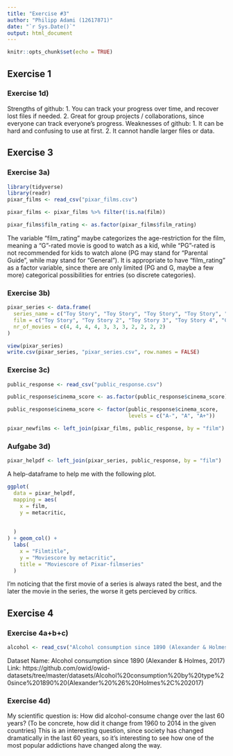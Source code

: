 ```yaml
---
title: "Exercise #3"
author: "Philipp Adami (12617871)"
date: "`r Sys.Date()`"
output: html_document
---
```


```r
knitr::opts_chunk$set(echo = TRUE)
```

## Exercise 1

### Exercise 1d)


Strengths of github: 1. You can track your progress over time, and recover lost files if needed.
                     2. Great for group projects / collaborations, since everyone can track everyone's progress.
Weaknesses of github: 1. It can be hard and confusing to use at first.
                      2. It cannot handle larger files or data.
  

## Exercise 3

### Exercise 3a)

```r
library(tidyverse)
library(readr)
pixar_films <- read_csv("pixar_films.csv")
```

```r
pixar_films <- pixar_films %>% filter(!is.na(film))

pixar_films$film_rating <- as.factor(pixar_films$film_rating)

```

The variable "film_rating" maybe categorizes the age-restriction for the film, meaning a "G"-rated movie is good to watch as a kid, while "PG"-rated is not recommended for kids to watch alone (PG may stand for "Parental Guide", while may stand for "General").
It is appropriate to have "film_rating" as a factor variable, since there are only limited (PG and G, maybe a few more) categorical possibilities for entries (so discrete categories).


### Exercise 3b)

```r
pixar_series <- data.frame(
  series_name = c("Toy Story", "Toy Story", "Toy Story", "Toy Story", "Cars", "Cars", "Cars", "Incredibles", "Incredibles", "Finding", "Finding "),
  film = c("Toy Story", "Toy Story 2", "Toy Story 3", "Toy Story 4", "Cars", "Cars 2", "Cars 3", "The Incredibles", "Incredibles 2", "Finding Nemo", "Finding Dory"),
  nr_of_movies = c(4, 4, 4, 4, 3, 3, 3, 2, 2, 2, 2)
)

view(pixar_series)
write.csv(pixar_series, "pixar_series.csv", row.names = FALSE)

```


### Exercise 3c) 

```r
public_response <- read_csv("public_response.csv")

public_response$cinema_score <- as.factor(public_response$cinema_score)

public_response$cinema_score <- factor(public_response$cinema_score,
                                       levels = c("A-", "A", "A+"))

```

```r
pixar_newfilms <- left_join(pixar_films, public_response, by = "film")
```

### Aufgabe 3d)


```r
pixar_helpdf <- left_join(pixar_series, public_response, by = "film")
```
A help-dataframe to help me with the following plot.

```r
ggplot(
  data = pixar_helpdf,
  mapping = aes(
    x = film,
    y = metacritic,
    
    
  )
) + geom_col() + 
  labs(
    x = "Filmtitle",
    y = "Moviescore by metacritic",
    title = "Moviescore of Pixar-filmseries"
  )
```

I'm noticing that the first movie of a series is always rated the best, and the later the movie in the series, the worse it gets percieved by critics.

## Exercise 4 

### Exercise 4a+b+c)

```r
alcohol <- read_csv("Alcohol consumption since 1890 (Alexander & Holmes, 2017).csv")
```

Dataset Name: Alcohol consumption since 1890 (Alexander & Holmes, 2017)
Link: https://github.com/owid/owid-datasets/tree/master/datasets/Alcohol%20consumption%20by%20type%20since%201890%20(Alexander%20%26%20Holmes%2C%202017)

### Exercise 4d)

My scientific question is: How did alcohol-consume change over the last 60 years? (To be concrete, how did it change from 1960 to 2014 in the given countries)
This is an interesting question, since society has changed dramatically in the last 60 years, so it's interesting to see how one of the most popular addictions have changed along the way.




